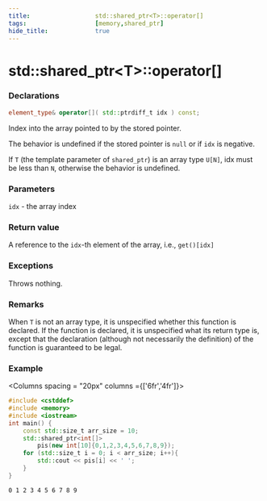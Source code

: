 ```yaml
---
title:                  std::shared_ptr<T>::operator[]
tags:                   [memory,shared_ptr]
hide_title:             true
---
```



# std::shared_ptr&lt;T>::operator[]

### Declarations


```cpp title="C++17"
element_type& operator[]( std::ptrdiff_t idx ) const;
```
Index into the array pointed to by the stored pointer.

The behavior is undefined if the stored pointer is `null` or if `idx` is negative.

If `T` (the template parameter of `shared_ptr`) is an array type `U[N]`, idx must be less than `N`, otherwise the behavior is undefined.

### Parameters
`idx` - the array index

### Return value

A reference to the `idx`-th element of the array, i.e., `get()[idx]`

### Exceptions
Throws nothing.

### Remarks
When `T` is not an array type, it is unspecified whether this function is declared. If the function is declared, it is unspecified what its return type is, 
except that the declaration (although not necessarily the definition) of the function is guaranteed to be legal.

### Example

<Columns spacing = "20px" columns ={['6fr','4fr']}>

<div>

```cpp
#include <cstddef>
#include <memory>
#include <iostream>
int main() {
    const std::size_t arr_size = 10;
    std::shared_ptr<int[]> 
        pis(new int[10]{0,1,2,3,4,5,6,7,8,9});
    for (std::size_t i = 0; i < arr_size; i++){
        std::cout << pis[i] << ' ';
    }
}
```
</div>
<div>

```plaintext title="Result"
0 1 2 3 4 5 6 7 8 9
```

</div>



</Columns>
